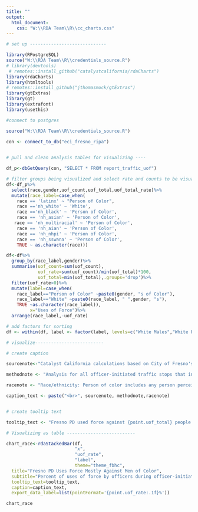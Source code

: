 ```yaml
---
title: ""
output:
  html_document:
    css: "W:\\RDA Team\\R\\cc_charts.css"
---
```

<!-- link to Google Font -->
<link href="https://fonts.googleapis.com/css2?family=Inter:wght@100;200;300;400;500;600;700;800;900&display=swap" rel="stylesheet">

```r

# set up -----------------------------

library(RPostgreSQL)
source("W:\\RDA Team\\R\\credentials_source.R")
# library(devtools)
 # remotes::install_github("catalystcalifornia/rdaCharts")
library(rdaCharts)
library(htmltools) 
# remotes::install_github("jthomasmock/gtExtras")
library(gtExtras)
library(gt)
library(extrafont)
library(usethis)

#connect to postgres

source("W:\\RDA Team\\R\\credentials_source.R")

con <- connect_to_db("eci_fresno_ripa")

  
# pull and clean analysis tables for visualizing ----

df_p<-dbGetQuery(con, "SELECT * FROM report_traffic_uof")

# filter groups being visualized and select rate and counts to be visualized
df<-df_p%>%  
  select(race,gender,uof_count,uof_total,uof_total_rate)%>%
  mutate(race_label=case_when(
    race == 'latinx' ~ "Person of Color", 
    race =='nh_white' ~ 'White',
    race =='nh_black' ~ 'Person of Color',
    race == 'nh_asian' ~ 'Person of Color',
   race == 'nh_multiracial' ~ 'Person of Color',
    race == 'nh_aian' ~ 'Person of Color',
    race == 'nh_nhpi' ~ 'Person of Color',
    race == 'nh_sswana' ~ 'Person of Color', 
    TRUE ~ as.character(race)))

df<-df%>%
  group_by(race_label,gender)%>%
  summarise(uof_count=sum(uof_count),
            uof_rate=sum(uof_count)/min(uof_total)*100,
            uof_total=min(uof_total),.groups='drop')%>%
  filter(uof_rate>0)%>%
  mutate(label=case_when(
    race_label=="Person of Color" ~paste0(gender, "s of Color"),
    race_label=="White" ~paste0(race_label, " ",gender, "s"),
    TRUE ~as.character(race_label)),
         x="Uses of Force")%>%
  arrange(race_label,-uof_rate)

# add factors for sorting
df <- within(df, label <- factor(label, levels=c("White Males","White Females","Females of Color", "Males of Color")))

# visualize--------------------------

# create caption 

sourcenote<-"Catalyst California calculations based on City of Fresno's Police Stop Data (2022), catalystcalifornia.org, 2024. "

methodnote <- "Analysis for all officer-initiated traffic stops that included an officer using force against a person in 2022. Genders are based identification by officers. According to the data source, officers reported no uses of force against people perceived as transgender or gender nonconforming."

racenote <- "Race/ethnicity: Person of color includes any person perceived as non-White."

caption_text <- paste("<br>", sourcenote, methodnote,racenote)


# create tooltip text

tooltip_text <- "Fresno PD used force against {point.uof_total} people during officer-initiated traffic stops. <b>{point.uof_rate:.1f}%</b> of these people were perceived as <b>{point.label}</b> by officers."

# Visualizing as table --------------------------

chart_race<-rdaStackedBar(df,
                          "x",
                          "uof_rate",
                          "label",
                          theme="theme_fbhc",
  title="Fresno PD Uses Force Mostly Against Men of Color",
  subtitle="Percent of uses of force by officers during officer-initiated traffic stops",
  tooltip_text=tooltip_text,
  caption=caption_text,
  export_data_label=list(pointFormat='{point.uof_rate:.1f}%'))

```

```r

chart_race

```
<script>
  widg = document.getElementsByClassName('html-widget'); //find widgets
  for (let i = 0; i < widg.length; i++) { //loop through
    document.getElementsByClassName('highchart')[i].style.width = '100%'; //adjust width
    document.getElementsByClassName('highchart')[i].style.height = '100%'; //adjust height
  }
</script>